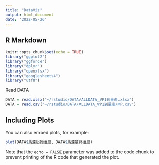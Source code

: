 ```yaml
---
title: "DataViz"
output: html_document
date: '2022-05-26'
---
```


## R Markdown

```r
knitr::opts_chunk$set(echo = TRUE)
library("ggplot2")
library("ggforce")
library("dplyr")
library("openxlsx")
library("googlesheets4")
library("utf8")
```

Read DATA

```r
DATA = read.xlsx("~/rstudio/DATA/ALLDATA_VP1到量產.xlsx")
DATA = read.csv("~/rstudio/DATA/ALLDATA_VP1到量產/MP.csv")
```

## Including Plots

You can also embed plots, for example:

```r
plot(DATA$馬達起始溫度, DATA$馬達最終溫度)
```

Note that the `echo = FALSE` parameter was added to the code chunk to prevent printing of the R code that generated the plot.
